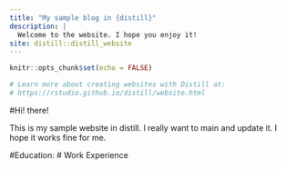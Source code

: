 ```yaml
---
title: "My sample blog in {distill}"
description: |
  Welcome to the website. I hope you enjoy it!
site: distill::distill_website
---
```


```r
knitr::opts_chunk$set(echo = FALSE)

# Learn more about creating websites with Distill at:
# https://rstudio.github.io/distill/website.html

```

#Hi! there!

This is my sample website in distill. I really want to main and update it. I hope it works fine for me. 

#Education: 
# Work Experience
